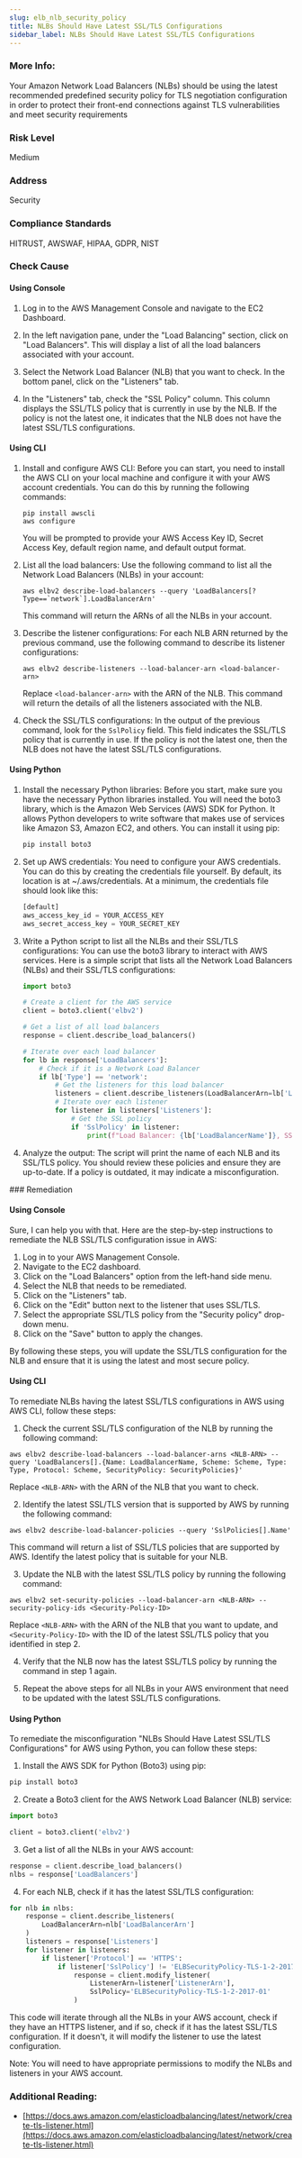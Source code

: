 ```yaml
---
slug: elb_nlb_security_policy
title: NLBs Should Have Latest SSL/TLS Configurations
sidebar_label: NLBs Should Have Latest SSL/TLS Configurations
---
```


### More Info:

Your Amazon Network Load Balancers (NLBs) should be using the latest recommended predefined security policy for TLS negotiation configuration in order to protect their front-end connections against TLS vulnerabilities and meet security requirements

### Risk Level

Medium

### Address

Security

### Compliance Standards

HITRUST, AWSWAF, HIPAA, GDPR, NIST



<Tabs><Tab title='Cause'>
### Check Cause

#### Using Console

1. Log in to the AWS Management Console and navigate to the EC2 Dashboard. 

2. In the left navigation pane, under the "Load Balancing" section, click on "Load Balancers". This will display a list of all the load balancers associated with your account.

3. Select the Network Load Balancer (NLB) that you want to check. In the bottom panel, click on the "Listeners" tab. 

4. In the "Listeners" tab, check the "SSL Policy" column. This column displays the SSL/TLS policy that is currently in use by the NLB. If the policy is not the latest one, it indicates that the NLB does not have the latest SSL/TLS configurations.

#### Using CLI

1. Install and configure AWS CLI: Before you can start, you need to install the AWS CLI on your local machine and configure it with your AWS account credentials. You can do this by running the following commands:

   ```
   pip install awscli
   aws configure
   ```
   You will be prompted to provide your AWS Access Key ID, Secret Access Key, default region name, and default output format.

2. List all the load balancers: Use the following command to list all the Network Load Balancers (NLBs) in your account:

   ```
   aws elbv2 describe-load-balancers --query 'LoadBalancers[?Type==`network`].LoadBalancerArn'
   ```
   This command will return the ARNs of all the NLBs in your account.

3. Describe the listener configurations: For each NLB ARN returned by the previous command, use the following command to describe its listener configurations:

   ```
   aws elbv2 describe-listeners --load-balancer-arn <load-balancer-arn>
   ```
   Replace `<load-balancer-arn>` with the ARN of the NLB. This command will return the details of all the listeners associated with the NLB.

4. Check the SSL/TLS configurations: In the output of the previous command, look for the `SslPolicy` field. This field indicates the SSL/TLS policy that is currently in use. If the policy is not the latest one, then the NLB does not have the latest SSL/TLS configurations.

#### Using Python

1. Install the necessary Python libraries: Before you start, make sure you have the necessary Python libraries installed. You will need the boto3 library, which is the Amazon Web Services (AWS) SDK for Python. It allows Python developers to write software that makes use of services like Amazon S3, Amazon EC2, and others. You can install it using pip:

   ```python
   pip install boto3
   ```

2. Set up AWS credentials: You need to configure your AWS credentials. You can do this by creating the credentials file yourself. By default, its location is at ~/.aws/credentials. At a minimum, the credentials file should look like this:

   ```python
   [default]
   aws_access_key_id = YOUR_ACCESS_KEY
   aws_secret_access_key = YOUR_SECRET_KEY
   ```

3. Write a Python script to list all the NLBs and their SSL/TLS configurations: You can use the boto3 library to interact with AWS services. Here is a simple script that lists all the Network Load Balancers (NLBs) and their SSL/TLS configurations:

   ```python
   import boto3

   # Create a client for the AWS service
   client = boto3.client('elbv2')

   # Get a list of all load balancers
   response = client.describe_load_balancers()

   # Iterate over each load balancer
   for lb in response['LoadBalancers']:
       # Check if it is a Network Load Balancer
       if lb['Type'] == 'network':
           # Get the listeners for this load balancer
           listeners = client.describe_listeners(LoadBalancerArn=lb['LoadBalancerArn'])
           # Iterate over each listener
           for listener in listeners['Listeners']:
               # Get the SSL policy
               if 'SslPolicy' in listener:
                   print(f"Load Balancer: {lb['LoadBalancerName']}, SSL Policy: {listener['SslPolicy']}")
   ```

4. Analyze the output: The script will print the name of each NLB and its SSL/TLS policy. You should review these policies and ensure they are up-to-date. If a policy is outdated, it may indicate a misconfiguration.

</Tab>


<Tab title='Remediation'>
### Remediation

#### Using Console

Sure, I can help you with that. Here are the step-by-step instructions to remediate the NLB SSL/TLS configuration issue in AWS:

1. Log in to your AWS Management Console.
2. Navigate to the EC2 dashboard.
3. Click on the "Load Balancers" option from the left-hand side menu.
4. Select the NLB that needs to be remediated.
5. Click on the "Listeners" tab.
6. Click on the "Edit" button next to the listener that uses SSL/TLS.
7. Select the appropriate SSL/TLS policy from the "Security policy" drop-down menu.
8. Click on the "Save" button to apply the changes.

By following these steps, you will update the SSL/TLS configuration for the NLB and ensure that it is using the latest and most secure policy.

#### Using CLI

To remediate NLBs having the latest SSL/TLS configurations in AWS using AWS CLI, follow these steps:

1. Check the current SSL/TLS configuration of the NLB by running the following command:

```
aws elbv2 describe-load-balancers --load-balancer-arns <NLB-ARN> --query 'LoadBalancers[].{Name: LoadBalancerName, Scheme: Scheme, Type: Type, Protocol: Scheme, SecurityPolicy: SecurityPolicies}'
```

Replace `<NLB-ARN>` with the ARN of the NLB that you want to check.

2. Identify the latest SSL/TLS version that is supported by AWS by running the following command:

```
aws elbv2 describe-load-balancer-policies --query 'SslPolicies[].Name'
```

This command will return a list of SSL/TLS policies that are supported by AWS. Identify the latest policy that is suitable for your NLB.

3. Update the NLB with the latest SSL/TLS policy by running the following command:

```
aws elbv2 set-security-policies --load-balancer-arn <NLB-ARN> --security-policy-ids <Security-Policy-ID>
```

Replace `<NLB-ARN>` with the ARN of the NLB that you want to update, and `<Security-Policy-ID>` with the ID of the latest SSL/TLS policy that you identified in step 2.

4. Verify that the NLB now has the latest SSL/TLS policy by running the command in step 1 again.

5. Repeat the above steps for all NLBs in your AWS environment that need to be updated with the latest SSL/TLS configurations.

#### Using Python

To remediate the misconfiguration "NLBs Should Have Latest SSL/TLS Configurations" for AWS using Python, you can follow these steps:

1. Install the AWS SDK for Python (Boto3) using pip:

```python
pip install boto3
```

2. Create a Boto3 client for the AWS Network Load Balancer (NLB) service:

```python
import boto3

client = boto3.client('elbv2')
```

3. Get a list of all the NLBs in your AWS account:

```python
response = client.describe_load_balancers()
nlbs = response['LoadBalancers']
```

4. For each NLB, check if it has the latest SSL/TLS configuration:

```python
for nlb in nlbs:
    response = client.describe_listeners(
        LoadBalancerArn=nlb['LoadBalancerArn']
    )
    listeners = response['Listeners']
    for listener in listeners:
        if listener['Protocol'] == 'HTTPS':
            if listener['SslPolicy'] != 'ELBSecurityPolicy-TLS-1-2-2017-01':
                response = client.modify_listener(
                    ListenerArn=listener['ListenerArn'],
                    SslPolicy='ELBSecurityPolicy-TLS-1-2-2017-01'
                )
```

This code will iterate through all the NLBs in your AWS account, check if they have an HTTPS listener, and if so, check if it has the latest SSL/TLS configuration. If it doesn't, it will modify the listener to use the latest configuration.

Note: You will need to have appropriate permissions to modify the NLBs and listeners in your AWS account.

### Additional Reading:

- [https://docs.aws.amazon.com/elasticloadbalancing/latest/network/create-tls-listener.html](https://docs.aws.amazon.com/elasticloadbalancing/latest/network/create-tls-listener.html) 


</Tab>
</Tabs>
